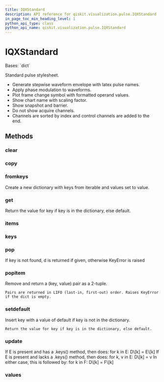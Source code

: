 ```yaml
---
title: IQXStandard
description: API reference for qiskit.visualization.pulse.IQXStandard
in_page_toc_min_heading_level: 1
python_api_type: class
python_api_name: qiskit.visualization.pulse.IQXStandard
---
```


# IQXStandard

<Class id="qiskit.visualization.pulse.IQXStandard" isDedicatedPage={true} github="https://github.com/qiskit/qiskit/tree/stable/0.24/qiskit/visualization/pulse_v2/stylesheet.py" signature="IQXStandard(**kwargs)">
  Bases: `dict`

  Standard pulse stylesheet.

  *   Generate stepwise waveform envelope with latex pulse names.
  *   Apply phase modulation to waveforms.
  *   Plot frame change symbol with formatted operand values.
  *   Show chart name with scaling factor.
  *   Show snapshot and barrier.
  *   Do not show acquire channels.
  *   Channels are sorted by index and control channels are added to the end.

  ## Methods

  <span id="qiskit-visualization-pulse-iqxstandard-clear" />

  ### clear

  <Function id="qiskit.visualization.pulse.IQXStandard.clear" signature="IQXStandard.clear() → None.  Remove all items from D." />

  <span id="qiskit-visualization-pulse-iqxstandard-copy" />

  ### copy

  <Function id="qiskit.visualization.pulse.IQXStandard.copy" signature="IQXStandard.copy() → a shallow copy of D" />

  <span id="qiskit-visualization-pulse-iqxstandard-fromkeys" />

  ### fromkeys

  <Function id="qiskit.visualization.pulse.IQXStandard.fromkeys" signature="IQXStandard.fromkeys(value=None, /)">
    Create a new dictionary with keys from iterable and values set to value.
  </Function>

  <span id="qiskit-visualization-pulse-iqxstandard-get" />

  ### get

  <Function id="qiskit.visualization.pulse.IQXStandard.get" signature="IQXStandard.get(key, default=None, /)">
    Return the value for key if key is in the dictionary, else default.
  </Function>

  <span id="qiskit-visualization-pulse-iqxstandard-items" />

  ### items

  <Function id="qiskit.visualization.pulse.IQXStandard.items" signature="IQXStandard.items() → a set-like object providing a view on D's items" />

  <span id="qiskit-visualization-pulse-iqxstandard-keys" />

  ### keys

  <Function id="qiskit.visualization.pulse.IQXStandard.keys" signature="IQXStandard.keys() → a set-like object providing a view on D's keys" />

  <span id="qiskit-visualization-pulse-iqxstandard-pop" />

  ### pop

  <Function id="qiskit.visualization.pulse.IQXStandard.pop" signature="IQXStandard.pop(k[, d]) → v, remove specified key and return the corresponding value.">
    If key is not found, d is returned if given, otherwise KeyError is raised
  </Function>

  <span id="qiskit-visualization-pulse-iqxstandard-popitem" />

  ### popitem

  <Function id="qiskit.visualization.pulse.IQXStandard.popitem" signature="IQXStandard.popitem()">
    Remove and return a (key, value) pair as a 2-tuple.

    Pairs are returned in LIFO (last-in, first-out) order. Raises KeyError if the dict is empty.
  </Function>

  <span id="qiskit-visualization-pulse-iqxstandard-setdefault" />

  ### setdefault

  <Function id="qiskit.visualization.pulse.IQXStandard.setdefault" signature="IQXStandard.setdefault(key, default=None, /)">
    Insert key with a value of default if key is not in the dictionary.

    Return the value for key if key is in the dictionary, else default.
  </Function>

  <span id="qiskit-visualization-pulse-iqxstandard-update" />

  ### update

  <Function id="qiskit.visualization.pulse.IQXStandard.update" signature="IQXStandard.update([E, ]**F) → None.  Update D from dict/iterable E and F.">
    If E is present and has a .keys() method, then does: for k in E: D\[k] = E\[k] If E is present and lacks a .keys() method, then does: for k, v in E: D\[k] = v In either case, this is followed by: for k in F: D\[k] = F\[k]
  </Function>

  <span id="qiskit-visualization-pulse-iqxstandard-values" />

  ### values

  <Function id="qiskit.visualization.pulse.IQXStandard.values" signature="IQXStandard.values() → an object providing a view on D's values" />
</Class>

